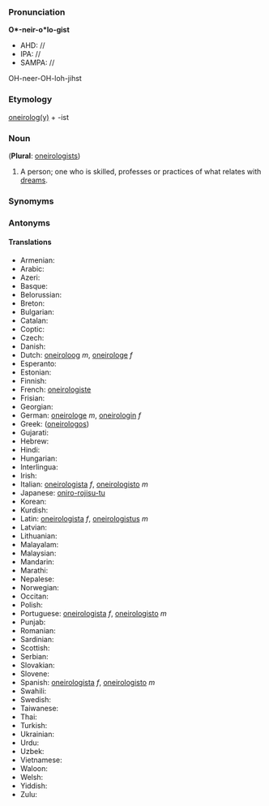 ===Pronunciation===

'''O*-neir-o*lo-gist'''
*AHD: //
*IPA: //
*SAMPA: //
OH-neer-OH-loh-jihst
===Etymology===

[[oneirology|oneirolog(y)]] + -ist
=== Noun ===

('''Plural''': [[oneirologists]])

#A person; one who is skilled, professes or practices of what relates with [[dream]]s.  
===Synomyms===
===Antonyms===
====Translations====
*Armenian:
*Arabic:
*Azeri:
*Basque:
*Belorussian:
*Breton:
*Bulgarian:
*Catalan:
*Coptic:
*Czech:
*Danish:
*Dutch: [[oneiroloog]] ''m'', [[oneirologe]] ''f''
*Esperanto:
*Estonian:
*Finnish:
*French: [[oneirologiste]]
*Frisian:
*Georgian:
*German: [[oneirologe]] ''m'', [[oneirologin]] ''f''
*Greek: ([[oneirologos]])
*Gujarati:
*Hebrew:
*Hindi:
*Hungarian:
*Interlingua:
*Irish:
*Italian: [[oneirologista]] ''f'', [[oneirologisto]] ''m''
*Japanese: [[oniro-rojisu-tu]]
*Korean:
*Kurdish:
*Latin: [[oneirologista]] ''f'', [[oneirologistus]] ''m''
*Latvian:
*Lithuanian:
*Malayalam:
*Malaysian:
*Mandarin:
*Marathi:
*Nepalese:
*Norwegian:
*Occitan:
*Polish:
*Portuguese: [[oneirologista]] ''f'', [[oneirologisto]] ''m''
*Punjab:
*Romanian:
*Sardinian:
*Scottish:
*Serbian:
*Slovakian:
*Slovene:
*Spanish: [[oneirologista]] ''f'', [[oneirologisto]] ''m''
*Swahili:
*Swedish:
*Taiwanese:
*Thai:
*Turkish:
*Ukrainian:
*Urdu:
*Uzbek:
*Vietnamese:
*Waloon:
*Welsh:
*Yiddish:
*Zulu: